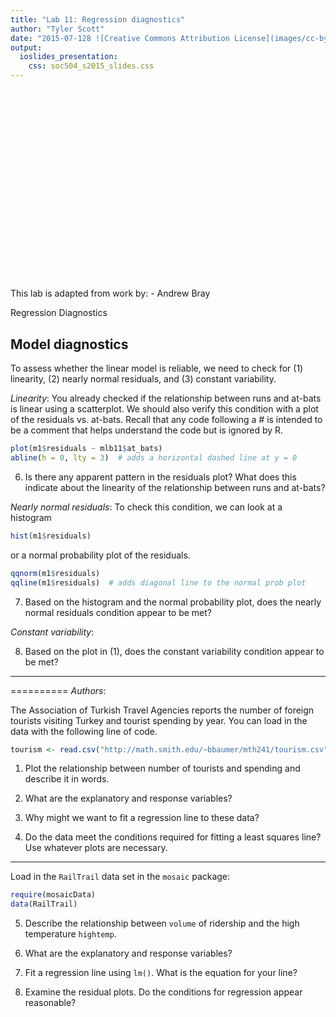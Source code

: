 ```yaml
---
title: "Lab 11: Regression diagnostics"
author: "Tyler Scott"
date: "2015-07-128 ![Creative Commons Attribution License](images/cc-by.png)"
output: 
  ioslides_presentation:
    css: soc504_s2015_slides.css
---
```


## {.smaller}


<br><br> <br> <br> <br><br> <br> <br> <br><br> <br> <br> 
<br> <br><br> <br> <br>    

This lab is adapted from work by:
 - Andrew Bray
 
Regression Diagnostics



## Model diagnostics

To assess whether the linear model is reliable, we need to check for (1) 
linearity, (2) nearly normal residuals, and (3) constant variability.

*Linearity*: You already checked if the relationship between runs and at-bats
is linear using a scatterplot. We should also verify this condition with a plot 
of the residuals vs. at-bats. Recall that any code following a *#* is intended
to be a comment that helps understand the code but is ignored by R.

```r
plot(m1$residuals ~ mlb11$at_bats)
abline(h = 0, lty = 3)  # adds a horizontal dashed line at y = 0
```

6.  Is there any apparent pattern in the residuals plot? What does this indicate
    about the linearity of the relationship between runs and at-bats?

*Nearly normal residuals*: To check this condition, we can look at a histogram

```r
hist(m1$residuals)
```

or a normal probability plot of the residuals.

```r
qqnorm(m1$residuals)
qqline(m1$residuals)  # adds diagonal line to the normal prob plot
```

7.  Based on the histogram and the normal probability plot, does the nearly 
    normal residuals condition appear to be met?

*Constant variability*:

8.  Based on the plot in (1), does the constant variability condition appear to 
    be met?
    
* * *


==========
*Authors*:

The Association of Turkish Travel Agencies reports the number of foreign tourists 
visiting Turkey and tourist spending by year. You can load in the data with the 
following line of code.
  
```r
tourism <- read.csv("http://math.smith.edu/~bbaumer/mth241/tourism.csv")
```

1. Plot the relationship between number of tourists and spending and describe it
in words.

2. What are the explanatory and response variables?

3. Why might we want to fit a regression line to these data?

4. Do the data meet the conditions required for fitting a least squares line? Use
whatever plots are necessary.

* * *

Load in the `RailTrail` data set in the `mosaic` package:

```r
require(mosaicData)
data(RailTrail)
```


5. Describe the relationship between `volume` of ridership and the high temperature 
`hightemp`.

6. What are the explanatory and response variables?

7. Fit a regression line using `lm()`.  What is the equation for your line?

8. Examine the residual plots.  Do the conditions for regression appear reasonable?




